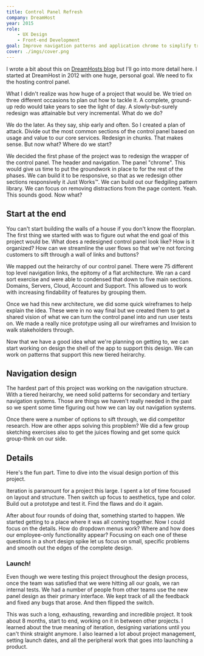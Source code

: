 ```yaml
---
title: Control Panel Refresh
company: DreamHost
year: 2015
role:
    - UX Design
    - Front-end Development
goal: Improve navigation patterns and application chrome to simplify traversing and removing distractions
cover: ./imgs/cover.png
---
```



I wrote a bit about this on [DreamHosts blog](https://www.dreamhost.com/blog/2015/09/15/control-panel-design-update/) but I'll go into more detail here. I started at DreamHost in 2012 with one huge, personal goal. We need to fix the hosting control panel.

What I didn't realize was how huge of a project that would be. We tried on three different occasions to plan out how to tackle it. A complete, ground-up redo would take years to see the light of day. A slowly-but-surely redesign was attainable but very incremental. What do we do?

We do the later. As they say, ship early and often. So I created a plan of attack. Divide out the most common sections of the control panel based on usage and value to our core services. Redesign in chunks. That makes sense. But now what? Where do we start?

We decided the first phase of the project was to redesign the wrapper of the control panel. The header and navigation. The panel "chrome". This would give us time to put the groundwork in place to for the rest of the phases. We can build it to be responsive, so that as we redesign other sections responsively it Just Works&trade;. We can build out our fledgiling pattern library. We can focus on removing distractions from the page content. Yeah. This sounds good. Now what?

## Start at the end

You can't start building the walls of a house if you don't know the floorplan. The first thing we started with was to figure out what the end goal of this project would be. What does a redesigned control panel look like? How is it organized? How can we streamline the user flows so that we're not forcing customers to sift through a wall of links and buttons?

We mapped out the heirarchy of our control panel. There were 75 different top level navigation links, the epitomy of a flat architecture. We ran a card sort exercise and were able to condensed that down to five main sections. Domains, Servers, Cloud, Account and Support. This allowed us to work with increasing findability of features by grouping them.

<Asset src={panelIa} alt="panel information architecture" fullWidth />

Once we had this new architecture, we did some quick wireframes to help explain the idea. These were in no way final but we created them to get a shared vision of what we can turn the control panel into and run user tests on. We made a really nice prototype using all our wireframes and Invision to walk stakeholders through.

<Asset src={wireframeSketches} alt="wireframe sketches" fullWidth />
<Asset src={panelWireframes} alt="panel wireframes" fullWidth />

Now that we have a good idea what we're planning on getting to, we can start working on design the shell of the app to support this design. We can work on patterns that support this new tiered heirarchy.

## Navigation design

The hardest part of this project was working on the navigation structure. With a tiered heirarchy, we need solid patterns for secondary and tertiary navigation systems. Those are things we haven't really needed in the past so we spent some time figuring out how we can lay out navigation systems.

<Asset src={navSketches2} alt="navigation sketches" fullWidth />

Once there were a number of options to sift through, we did competitor research. How are other apps solving this propblem? We did a few group sketching exercises also to get the juices flowing and get some quick group-think on our side.

<Asset src={competitors} alt="competitors" fullWidth />
<Asset src={navSketches} alt="navigation sketches" fullWidth />

## Details

Here's the fun part. Time to dive into the visual design portion of this project.

<Asset src={panelWorkfile} alt="work" fullWidth />

Iteration is paramount for a project this large. I spent a lot of time focused on layout and structure. Then switch up focus to aesthetics, type and color. Build out a prototype and test it. Find the flaws and do it again.

After about four rounds of doing that, something started to happen. We started getting to a place where it was all coming together. Now I could focus on the details. How do dropdown menus work? Where and how does our employee-only functionality appear? Focusing on each one of these questions in a short design spike let us focus on small, specific problems and smooth out the edges of the complete design.

<Asset src={panelSearch} caption="Search" fullWidth />
<Asset src={panelNav} caption="Navigation" fullWidth />
<Asset src={panelIcons} caption="Icons" fullWidth />
<Asset src={panelWebid} caption="WebID" fullWidth />

### Launch!

Even though we were testing this project throughout the design process, once the team was satisfied that we were hitting all our goals, we ran internal tests. We had a number of people from other teams use the new panel design as their primary interface. We kept track of all the feedback and fixed any bugs that arose. And then flipped the switch.

<Asset src={beforeAfter} alt="before & after" fullWidth />
<Asset src={mobile} alt="Mobile" fullWidth />

This was such a long, exhausting, rewarding and incredible project. It took about 8 months, start to end, working on it in between other projects. I learned about the true meaning of iteration, designing variations until you can't think straight anymore. I also learned a lot about project management, setting launch dates, and all the peripheral work that goes into launching a product.
